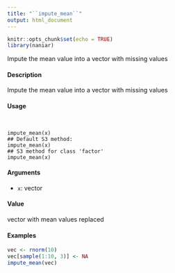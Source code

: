 ```yaml
---
title: "``impute_mean``"
output: html_document
---
```


```r
knitr::opts_chunk$set(echo = TRUE)
library(naniar)
```

Impute the mean value into a vector with missing values

####  Description 

Impute the mean value into a vector with missing values

####  Usage 
<pre><code>

impute_mean(x)
## Default S3 method:
impute_mean(x)
## S3 method for class 'factor'
impute_mean(x)
</code></pre>
#### Arguments 

* ``x``: vector

#### Value 

vector with mean values replaced


#### Examples 
```r

vec <- rnorm(10)
vec[sample(1:10, 3)] <- NA
impute_mean(vec)
```

